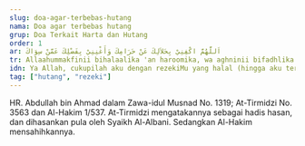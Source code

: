 ```yaml
---
slug: doa-agar-terbebas-hutang
nama: Doa agar terbebas hutang
grup: Doa Terkait Harta dan Hutang
order: 1
ar: اَللَّهُمَّ اكْفِنِيْ بِحَلاَلِكَ عَنْ حَرَامِكَ وَأَغْنِنِيْ بِفَضْلِكَ عَمَّنْ سِوَاكَ
tr: Allaahummakfinii bihalaalika 'an haroomika, wa aghninii bifadhlika 'amman siwaak.
idn: Ya Allah, cukupilah aku dengan rezekiMu yang halal (hingga aku terhindar) dari yang haram. Jadikanlah aku kaya dengan karuniaMu (hingga aku tidak minta) kepada selainMu.
tag: ["hutang", "rezeki"]
---
```


HR. Abdullah bin Ahmad dalam Zawa-idul Musnad No. 1319; At-Tirmidzi No. 3563 dan Al-Hakim 1/537. At-Tirmidzi mengatakannya sebagai hadis hasan, dan dihasankan pula oleh Syaikh Al-Albani. Sedangkan Al-Hakim mensahihkannya.
